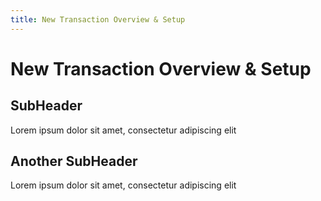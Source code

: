 ```yaml
---
title: New Transaction Overview & Setup
---
```

# New Transaction Overview & Setup

## SubHeader
Lorem ipsum dolor sit amet, consectetur adipiscing elit

## Another SubHeader
Lorem ipsum dolor sit amet, consectetur adipiscing elit